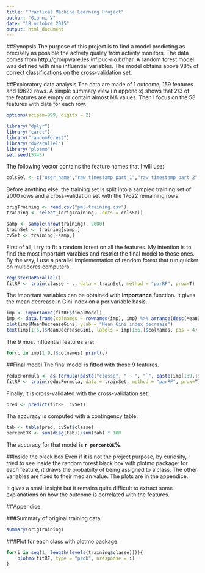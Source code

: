 ```yaml
---
title: "Practical Machine Learning Project"
author: "Gianni-V"
date: "18 octobre 2015"
output: html_document
---
```

##Synopsis
The purpose of this project is to find a model predicting as precisely as possible the activity quality from activity monitors. The data comes from http://groupware.les.inf.puc-rio.br/har. A random forest model was defined with nine influential variables. The model obtains above 98% of correct classifications on the cross-validation set.

##Exploratory data analysis
The data are made of 1 outcome, 159 features and 19622 rows. A simple summary view (in appendix) shows that 2/3 of the features are empty or contain almost NA values. Then I focus on the 58 features with data for each row.
```r
options(scipen=999, digits = 2)
```
```r
library("dplyr")
library("caret")
library("randomForest")
library("doParallel")
library("plotmo")
set.seed(5345)
```
  
The following vector contains the feature names that I will use:
```r
colsSel <- c("user_name","raw_timestamp_part_1","raw_timestamp_part_2","new_window","num_window","roll_belt","pitch_belt","yaw_belt","total_accel_belt","gyros_belt_x","gyros_belt_y","gyros_belt_z","accel_belt_x","accel_belt_y","accel_belt_z","magnet_belt_x","magnet_belt_y","magnet_belt_z","roll_arm","pitch_arm","yaw_arm","total_accel_arm","gyros_arm_x","gyros_arm_y","gyros_arm_z","accel_arm_x","accel_arm_y","accel_arm_z","magnet_arm_x","magnet_arm_y","magnet_arm_z","roll_dumbbell","pitch_dumbbell","yaw_dumbbell","total_accel_dumbbell","gyros_dumbbell_x","gyros_dumbbell_y","gyros_dumbbell_z","accel_dumbbell_x","accel_dumbbell_y","accel_dumbbell_z","magnet_dumbbell_x","magnet_dumbbell_y","magnet_dumbbell_z","roll_forearm","pitch_forearm","yaw_forearm","total_accel_forearm","gyros_forearm_x","gyros_forearm_y","gyros_forearm_z","accel_forearm_x","accel_forearm_y","accel_forearm_z","magnet_forearm_x","magnet_forearm_y","magnet_forearm_z", "classe")
```
  

Before anything else, the training set is split into a sampled training set of 2000 rows and a cross-validation set  with the 17622 remaining rows.
```r
origTraining <- read.csv("pml-training.csv")
training <- select_(origTraining, .dots = colsSel)

samp <- sample(nrow(training), 2000)
trainSet <- training[samp,]
cvSet <- training[-samp,]
```
  

First of all, I try to fit a random forest on all the features. My intention is to find the most important varables and restrict the final model to those ones. By the way, I use a parallel implementation of random forest that run quicker on multicores computers.
```r
registerDoParallel()
fitRF <- train(classe ~ ., data = trainSet, method = "parRF", prox=T)
```
  

The important variables can be obtained with **importance** function. It gives the mean decrease in Gini index on a per variable basis.
```r
imp <- importance(fitRF$finalModel)
imp <- data.frame(colnames = rownames(imp), imp) %>% arrange(desc(MeanDecreaseGini))
plot(imp$MeanDecreaseGini, ylab = "Mean Gini index decrease")
text(imp[1:6,]$MeanDecreaseGini, labels = imp[1:6,]$colnames, pos = 4)
```

The 9 most influential features are:
```r
for(c in imp[1:9,]$colnames) print(c)
```

##Final model
The final model is fitted with those 9 features.
```r
reducFormula <- as.formula(paste("classe", " ~ ", "`", paste(imp[1:9,]$colnames, collapse="` + `"), "`", sep=""))
fitRF <- train(reducFormula, data = trainSet, method = "parRF", prox=T)
```
  
Finally, it is cross-validated with the cross-validation set:
```r
pred <- predict(fitRF, cvSet)
```
  
Tha accuracy is computed with a contingency table:
```r
tab <- table(pred, cvSet$classe)
percentOK <- sum(diag(tab))/sum(tab) * 100
```
The accuracy for that model is **`r percentOK`%**.
  
##Inside the black box
Even if it is not the project purpose, by curiosity, I tried to see inside the random forest black box with plotmo package: for each feature, it draws the probabilty of being assigned to a class. The other variables are fixed to their median value. The plots are in the appendice.

It gives a small insight but it remains quite difficult to extract some explanations on how the outcome is correlated with the features.

##Appendice

###Summary of original training data:
```r
summary(origTraining)
```

###Plot for each class with plotmo package:
```r
for(i in seq(1, length(levels(training$classe)))){
    plotmo(fitRF, type = "prob", nresponse = i)
}
```